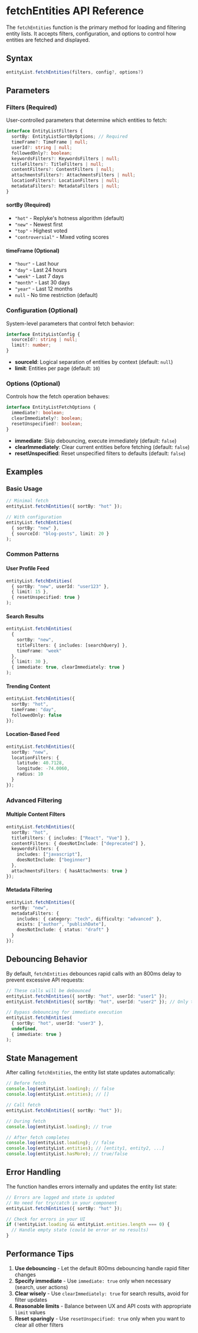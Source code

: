 # fetchEntities API Reference

The `fetchEntities` function is the primary method for loading and filtering entity lists. It accepts filters, configuration, and options to control how entities are fetched and displayed.

## Syntax

```typescript
entityList.fetchEntities(filters, config?, options?)
```

## Parameters

### Filters (Required)
User-controlled parameters that determine which entities to fetch:

```typescript
interface EntityListFilters {
  sortBy: EntityListSortByOptions; // Required
  timeFrame?: TimeFrame | null;
  userId?: string | null;
  followedOnly?: boolean;
  keywordsFilters?: KeywordsFilters | null;
  titleFilters?: TitleFilters | null;
  contentFilters?: ContentFilters | null;
  attachmentsFilters?: AttachmentsFilters | null;
  locationFilters?: LocationFilters | null;
  metadataFilters?: MetadataFilters | null;
}
```

#### sortBy (Required)
- `"hot"` - Replyke's hotness algorithm (default)
- `"new"` - Newest first
- `"top"` - Highest voted
- `"controversial"` - Mixed voting scores

#### timeFrame (Optional)
- `"hour"` - Last hour
- `"day"` - Last 24 hours
- `"week"` - Last 7 days
- `"month"` - Last 30 days
- `"year"` - Last 12 months
- `null` - No time restriction (default)

### Configuration (Optional)
System-level parameters that control fetch behavior:

```typescript
interface EntityListConfig {
  sourceId?: string | null;
  limit?: number;
}
```

- **sourceId**: Logical separation of entities by context (default: `null`)
- **limit**: Entities per page (default: `10`)

### Options (Optional)
Controls how the fetch operation behaves:

```typescript
interface EntityListFetchOptions {
  immediate?: boolean;
  clearImmediately?: boolean;
  resetUnspecified?: boolean;
}
```

- **immediate**: Skip debouncing, execute immediately (default: `false`)
- **clearImmediately**: Clear current entities before fetching (default: `false`)
- **resetUnspecified**: Reset unspecified filters to defaults (default: `false`)

## Examples

### Basic Usage
```typescript
// Minimal fetch
entityList.fetchEntities({ sortBy: "hot" });

// With configuration
entityList.fetchEntities(
  { sortBy: "new" },
  { sourceId: "blog-posts", limit: 20 }
);
```

### Common Patterns

#### User Profile Feed
```typescript
entityList.fetchEntities(
  { sortBy: "new", userId: "user123" },
  { limit: 15 },
  { resetUnspecified: true }
);
```

#### Search Results
```typescript
entityList.fetchEntities(
  {
    sortBy: "new",
    titleFilters: { includes: [searchQuery] },
    timeFrame: "week"
  },
  { limit: 30 },
  { immediate: true, clearImmediately: true }
);
```

#### Trending Content
```typescript
entityList.fetchEntities({
  sortBy: "hot",
  timeFrame: "day",
  followedOnly: false
});
```

#### Location-Based Feed
```typescript
entityList.fetchEntities({
  sortBy: "new",
  locationFilters: {
    latitude: 40.7128,
    longitude: -74.0060,
    radius: 10
  }
});
```

### Advanced Filtering

#### Multiple Content Filters
```typescript
entityList.fetchEntities({
  sortBy: "hot",
  titleFilters: { includes: ["React", "Vue"] },
  contentFilters: { doesNotInclude: ["deprecated"] },
  keywordsFilters: {
    includes: ["javascript"],
    doesNotInclude: ["beginner"]
  },
  attachmentsFilters: { hasAttachments: true }
});
```

#### Metadata Filtering
```typescript
entityList.fetchEntities({
  sortBy: "new",
  metadataFilters: {
    includes: { category: "tech", difficulty: "advanced" },
    exists: ["author", "publishDate"],
    doesNotInclude: { status: "draft" }
  }
});
```

## Debouncing Behavior

By default, `fetchEntities` debounces rapid calls with an 800ms delay to prevent excessive API requests:

```typescript
// These calls will be debounced
entityList.fetchEntities({ sortBy: "hot", userId: "user1" });
entityList.fetchEntities({ sortBy: "hot", userId: "user2" }); // Only this will execute

// Bypass debouncing for immediate execution
entityList.fetchEntities(
  { sortBy: "hot", userId: "user3" },
  undefined,
  { immediate: true }
);
```

## State Management

After calling `fetchEntities`, the entity list state updates automatically:

```typescript
// Before fetch
console.log(entityList.loading); // false
console.log(entityList.entities); // []

// Call fetch
entityList.fetchEntities({ sortBy: "hot" });

// During fetch
console.log(entityList.loading); // true

// After fetch completes
console.log(entityList.loading); // false
console.log(entityList.entities); // [entity1, entity2, ...]
console.log(entityList.hasMore); // true/false
```

## Error Handling

The function handles errors internally and updates the entity list state:

```typescript
// Errors are logged and state is updated
// No need for try/catch in your component
entityList.fetchEntities({ sortBy: "hot" });

// Check for errors in your UI
if (!entityList.loading && entityList.entities.length === 0) {
  // Handle empty state (could be error or no results)
}
```

## Performance Tips

1. **Use debouncing** - Let the default 800ms debouncing handle rapid filter changes
2. **Specify immediate** - Use `immediate: true` only when necessary (search, user actions)
3. **Clear wisely** - Use `clearImmediately: true` for search results, avoid for filter updates
4. **Reasonable limits** - Balance between UX and API costs with appropriate `limit` values
5. **Reset sparingly** - Use `resetUnspecified: true` only when you want to clear all other filters